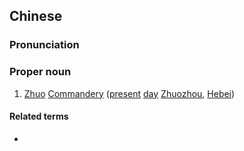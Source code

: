 ==Chinese==
{{zh-forms}}

===Pronunciation===
{{zh-pron
|m=Zhuō Jùn
|cat=pn
}}

===Proper noun===
{{zh-proper noun}}

# {{lb|zh|archaic}} [[w:Zhuozhou|Zhuo]] [[w:Commandery|Commandery]] ([[present]] [[day]] [[w:Zhuozhou|Zhuozhou]], [[w:Hebei|Hebei]])

====Related terms====
* {{zh-l|涿縣}}